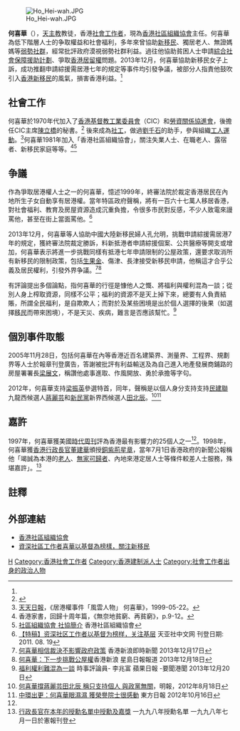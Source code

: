 [[File:Ho_Hei-wah.JPG|thumb]]

'''何喜華'''（{{lang|en|Ho Hei-wah}}）{{BBSHK}}{{JP}}，[[天主教|天主教]]教徒，香港[[社會工作者|社會工作者]]，現為[[香港社區組織協會|香港社區組織協會]]主任。何喜華為低下階層人士的争取權益和社會福利，多年來曾協助[[香港新移民|新移民]]、獨居老人、無證媽媽等[[弱勢社群|弱勢社群]]，經常批評政府漠視弱勢社群利益。過往他協助貧困人士申請[[綜合社會保障援助計劃|綜合社會保障援助計劃]]、爭取[[香港居留權爭議|香港居留權]]問題。2013年12月，何喜華協助新移民女子上訴，成功推翻申請綜援需居港七年的規定等事件均引發争議，被部分人指責他鼓吹引入[[香港新移民|香港新移民]]的風氣，損害香港利益。<ref name=tt />

==社會工作==
何喜華於1970年代加入了[[香港基督教工業委員會|香港基督教工業委員會]]（CIC）和[[勞資關係協進會|勞資關係協進會]]，後擔任CIC主席[[陳立橋|陳立橋]]的秘書。<ref name="hkej">{{cite web | url=http://www.hkej.com/template/forum/php/forum_details.php?blog_posts_id=85581 | title=何喜華：終可見識政治部的手段(1/2) | accessdate=2012-05-21}}</ref>
後來成為[[社工|社工]]，做過[[劉千石|劉千石]]的助手，參與組織[[工人運動|工人運動]]。<ref name=tt>[[天天日報|天天日報]]，《居港權事件「風雲人物」 何喜華》，1999-05-22。</ref>何喜華1981年加入「香港社區組織協會」，關注失業人士、在職老人、露宿者、新移民家庭等等。<ref name=mp>香港家書，回歸十周年篇，《無奈地貧窮、再貧窮》，p.9-12。</ref><ref>[http://www.soco.org.hk/project/project_main_c.htm 社區組織協會 社協簡介] {{Wayback|url=http://www.soco.org.hk/project/project_main_c.htm |date=20150402120236 }}香港社區組織協會</ref>

==争議==
作為爭取居港權人士之一的何喜華，憶述1999年，終審法院於裁定香港居民在內地所生子女自動享有居港權。當年特區政府聲稱，將有一百六十七萬人移居香港，對社會福利、教育及房屋資源造成沉重負擔，令很多市民對反感，不少人致電來謾罵他，甚至在街上當面罵他。<ref>[http://china.ucanews.com/2011/08/19/%E3%80%90%E7%89%B9%E7%A8%BF%E3%80%91%E8%B3%87%E6%B7%B1%E7%A4%BE%E5%8D%80%E5%B7%A5%E4%BD%9C%E8%80%85%E4%BB%A5%E5%9F%BA%E7%9D%A3%E7%82%BA%E6%A6%9C%E6%A8%A3%EF%BC%8C%E9%97%9C%E6%B3%A8%E5%9F%BA%E5%B1%A4/?variant=zh-hans 【特稿】资深社区工作者以基督为榜样，关注基层] {{Wayback|url=http://china.ucanews.com/2011/08/19/%E3%80%90%E7%89%B9%E7%A8%BF%E3%80%91%E8%B3%87%E6%B7%B1%E7%A4%BE%E5%8D%80%E5%B7%A5%E4%BD%9C%E8%80%85%E4%BB%A5%E5%9F%BA%E7%9D%A3%E7%82%BA%E6%A6%9C%E6%A8%A3%EF%BC%8C%E9%97%9C%E6%B3%A8%E5%9F%BA%E5%B1%A4/?variant=zh-hans |date=20131219090624 }}天亚社中文网 刊登日期: 2011. 08. 19</ref>

2013年12月，何喜華等人協助中國大陸新移民婦人孔允明，挑戰申請綜援需居港7年的規定，獲終審法院裁定勝訴，料新抵港者申請綜援個案、公共醫療等開支或增加，何喜華表示將進一步挑戰同樣有抵港七年申請限制的公屋政策，還要求取消所有新移民的限制政策，包括[[生果金|生果金]]、傷津、長津接受新移民申請，他稱這才合乎公義及居民權利，引發外界争議。<ref>[http://news.sina.com.hk/news/20131217/-32-3143918/1.html 何喜華相信裁決不影響政府政策] {{Wayback|url=http://news.sina.com.hk/news/20131217/-32-3143918/1.html |date=20131219005946 }}香港新浪即時新聞 2013年12月17日</ref><ref>[http://news.sina.com.hk/news/20131218/-2-3144512/1.html 何喜華：下一步挑戰公屋權]{{dead link|date=2017年11月 |bot=InternetArchiveBot |fix-attempted=yes }}香港新浪 星島日報報道 2013年12月18日</ref>

有評論提出多個論點，指何喜華的行徑是慷他人之慨、將福利與權利混為一談；從別人身上榨取資源，同樣不公平；福利的資源不是天上掉下來，總要有人負責結賬，所謂全民福利，是自欺欺人；而對於及某些困境是出於個人選擇的後果（如選擇[[移民|移民]]而帶來困境），不是天災、疾病，難言是否應該幫忙。<ref>[http://hk.apple.nextmedia.com/news/art/20131220/18559315 福利權利難混為一談] {{Wayback|url=http://hk.apple.nextmedia.com/news/art/20131220/18559315 |date=20131220164304 }}時事評論員- 李兆富 蘋果日報 -要聞港聞 2013年12月20日</ref>

==個別事件取態==
2005年11月28日，包括何喜華在內等香港近百名建築界、測量界、工程界、規劃界等人士於報章刊登廣告，答謝被批評有利益輸送及為自己進入地產發展商鋪路的房屋署署長[[梁展文|梁展文]]，稱讚他處事進取、作風開放、勇於承擔等字句。

2012年，何喜華支持[[梁振英|梁振英]]參選特首，同年，聲稱是以個人身分支持支持[[民建聯|民建聯]]九龍西候選人[[蔣麗芸|蔣麗芸]]和[[新民黨_(香港)|新民黨]]新界西候選人[[田北辰|田北辰]]。<ref name=mp>[https://archive.is/20130428164725/hk.news.yahoo.com/%E4%BD%95%E5%96%9C%E8%8F%AF%E6%92%90%E8%94%A3%E9%BA%97%E8%8A%B8%E7%94%B0%E5%8C%97%E8%BE%B0-%E7%A8%B1%E5%8F%AA%E6%94%AF%E6%8C%81%E5%80%8B%E4%BA%BA-%E8%88%87%E6%94%BF%E9%BB%A8%E7%84%A1%E9%97%9C-212138531.html 何喜華撐蔣麗芸田北辰 稱只支持個人 與政黨無關]，明報，2012年8月18日</ref><ref>[http://orientaldaily.on.cc/cnt/news/20121016/00176_087.html 中環出更：何喜華眼濕濕 獲榮譽院士很感動] {{Wayback|url=http://orientaldaily.on.cc/cnt/news/20121016/00176_087.html |date=20121126131058 }}東方日報 2012年10月16日</ref>

==嘉許==
1997年，何喜華獲美國[[時代周刊|時代周刊]]評為香港最有影響力的25個人之一<ref name=hkej />。1998年，何喜華獲[[香港行政長官|香港行政長官]][[董建華|董建華]]頒授[[銅紫荊星章|銅紫荊星章]]，當年7月1日香港政府的新聞公報稱他「竭誠為本港的[[老人|老人]]、[[無家可歸者|無家可歸者]]、內地來港定居人士等條件較差人士服務，殊堪嘉許」。<ref>[http://www.info.gov.hk/gia/general/199807/01/0630216.htm 行政長官在本年的授勳名單中授勳及嘉獎] {{Wayback|url=http://www.info.gov.hk/gia/general/199807/01/0630216.htm |date=20150924034915 }}一九九八年授勳名單 一九九八年七月一日於憲報刊登</ref>

==註釋==
{{reflist|2}}

==外部連結==
*[https://web.archive.org/web/20100208232602/http://www.soco.org.hk/index_c.htm 香港社區組織協會]
*[https://web.archive.org/web/20131219225536/http://china.ucanews.com/2011/08/19/%e3%80%90%e7%89%b9%e7%a8%bf%e3%80%91%e8%b3%87%e6%b7%b1%e7%a4%be%e5%8d%80%e5%b7%a5%e4%bd%9c%e8%80%85%e4%bb%a5%e5%9f%ba%e7%9d%a3%e7%82%ba%e6%a6%9c%e6%a8%a3%ef%bc%8c%e9%97%9c%e6%b3%a8%e5%9f%ba%e5%b1%a4/ 資深社區工作者喜華以基督為榜樣，關注新移民]

[[Category:何姓|H]]
[[Category:香港社會工作者|Category:香港社會工作者]]
[[Category:香港建制派人士|Category:香港建制派人士]]
[[Category:社會工作者出身的政治人物|Category:社會工作者出身的政治人物]]